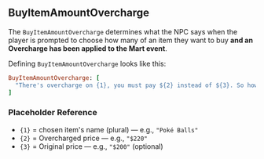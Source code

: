 ## BuyItemAmountOvercharge

The `BuyItemAmountOvercharge` determines what the NPC says when the player is prompted to choose how many of an item they want to buy **and an Overcharge has been applied to the Mart event**.

<PMSpeeches speech="BuyItemAmountOvercharge"/>

Defining `BuyItemAmountOvercharge` looks like this:
<br/>
```ruby
BuyItemAmountOvercharge: [
  "There's overcharge on {1}, you must pay ${2} instead of ${3}. So how many?"
]
```

### Placeholder Reference
- `{1}` = chosen item's name (plural) — e.g., `"Poké Balls"`
- `{2}` = Overcharged price — e.g., `"$220"`
- `{3}` = Original price — e.g., `"$200"` (optional)

<ImageWithCaption src="/images/documentation/poke-market/BuyItemAmountOvercharge.png" caption="BuyItemAmountOvercharge"/>